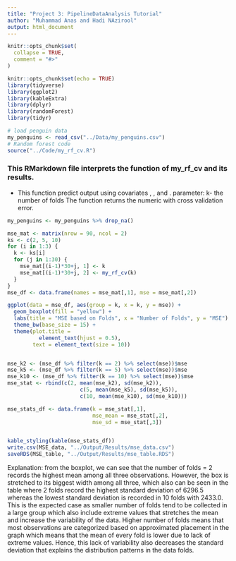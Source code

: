 ```yaml
---
title: "Project 3: PipelineDataAnalysis Tutorial"
author: "Muhammad Anas and Hadi NAzirool"
output: html_document
---
```


```r
knitr::opts_chunk$set(
  collapse = TRUE,
  comment = "#>"
)
```

```r
knitr::opts_chunk$set(echo = TRUE)
library(tidyverse)
library(ggplot2)
library(kableExtra)
library(dplyr)
library(randomForest)
library(tidyr)

# load penguin data
my_penguins <- read_csv("../Data/my_penguins.csv")
# Random forest code
source("../Code/my_rf_cv.R")
```
### This RMarkdown file interprets the function of my_rf_cv and its results.
- This function predict output \code{body_mass_g} using covariates \code{bill_length_mm},
\code{bill_depth_mm}, and \code{flipper_length_mm}.
parameter: k- the number of folds
The function returns the numeric with cross validation error.

```r
my_penguins <- my_penguins %>% drop_na()

mse_mat <- matrix(nrow = 90, ncol = 2)
ks <- c(2, 5, 10)
for (i in 1:3) {
  k <- ks[i]
  for (j in 1:30) {
    mse_mat[(i-1)*30+j, 1] <- k
    mse_mat[(i-1)*30+j, 2] <- my_rf_cv(k)
  }
}
mse_df <- data.frame(names = mse_mat[,1], mse = mse_mat[,2])

ggplot(data = mse_df, aes(group = k, x = k, y = mse)) +
  geom_boxplot(fill = "yellow") +
  labs(title = "MSE based on Folds", x = "Number of Folds", y = "MSE") +
  theme_bw(base_size = 15) +
  theme(plot.title =
          element_text(hjust = 0.5),
        text = element_text(size = 10))


mse_k2 <- (mse_df %>% filter(k == 2) %>% select(mse))$mse
mse_k5 <- (mse_df %>% filter(k == 5) %>% select(mse))$mse
mse_k10 <- (mse_df %>% filter(k == 10) %>% select(mse))$mse
mse_stat <- rbind(c(2, mean(mse_k2), sd(mse_k2)),
                       c(5, mean(mse_k5), sd(mse_k5)),
                       c(10, mean(mse_k10), sd(mse_k10)))
```
```r
mse_stats_df <- data.frame(k = mse_stat[,1],
                           mse_mean = mse_stat[,2],
                           mse_sd = mse_stat[,3])


kable_styling(kable(mse_stats_df))
write.csv(MSE_data, "../Output/Results/mse_data.csv")
saveRDS(MSE_table, "../Output/Results/mse_table.RDS")
```

Explanation: from the boxplot, we can see that the number of folds = 2 records
the highest mean among all three observations. However, the box is stretched
to its biggest width among all three, which also can be seen in the table where 
2 folds record the highest standard deviation of 6296.5 whereas the lowest 
standard deviation is recorded in 10  folds with 2433.0. This is the expected case
as smaller number of folds tend to be collected in a large group which also
include extreme values that stretches the mean and increase the
variability of the data. Higher number of folds means that most observations
are categorized based on approximated placement in the graph which means
that the mean of every fold is lower due to lack of extreme values. Hence,
this lack of variability also decreases the standard deviation that explains the
distribution patterns in the data folds.

